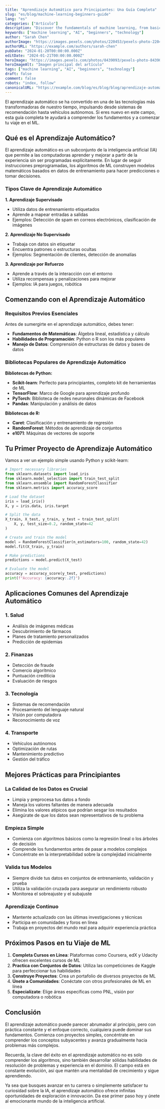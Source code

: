 ```yaml
---
title: "Aprendizaje Automático para Principiantes: Una Guía Completa"
slug: "es/blog/machine-learning-beginners-guide"
lang: "es"
categories: ["Artículo"]
description: "Discover the fundamentals of machine learning, from basic concepts to practical applications. Perfect for beginners looking to understand AI technology."
keywords: ["machine learning", "AI", "beginners", "technology"]
author: "Sarah Chen"
authorImage: "https://images.pexels.com/photos/220453/pexels-photo-220453.jpeg?auto=compress&cs=tinysrgb&w=120&h=120&dpr=1"
authorURL: "https://example.com/authors/sarah-chen"
pubDate: "2024-01-20T00:00:00.000Z"
editDate: "2024-01-21T00:00:00.000Z"
heroImage: "https://images.pexels.com/photos/8439093/pexels-photo-8439093.jpeg?auto=compress&cs=tinysrgb&w=1260&h=750&dpr=1"
heroImageAlt: "Imagen principal del artículo"
tags: ["machine learning", "AI", "beginners", "technology"]
draft: false
comment: false
robots: "index, follow"
canonicalURL: "https://example.com/blog/es/blog/blog/aprendizaje-automatico-principiantes"
---
```


El aprendizaje automático se ha convertido en una de las tecnologías más transformadoras de nuestro tiempo, impulsando desde sistemas de recomendación hasta vehículos autónomos. Si eres nuevo en este campo, esta guía completa te ayudará a comprender los fundamentos y a comenzar tu viaje en el ML.

## Qué es el Aprendizaje Automático?

El aprendizaje automático es un subconjunto de la inteligencia artificial (IA) que permite a las computadoras aprender y mejorar a partir de la experiencia sin ser programadas explícitamente. En lugar de seguir instrucciones preprogramadas, los algoritmos de ML construyen modelos matemáticos basados en datos de entrenamiento para hacer predicciones o tomar decisiones.

### Tipos Clave de Aprendizaje Automático

**1. Aprendizaje Supervisado**

- Utiliza datos de entrenamiento etiquetados
- Aprende a mapear entradas a salidas
- Ejemplos: Detección de spam en correos electrónicos, clasificación de imágenes

**2. Aprendizaje No Supervisado**

- Trabaja con datos sin etiquetar
- Encuentra patrones o estructuras ocultas
- Ejemplos: Segmentación de clientes, detección de anomalías

**3. Aprendizaje por Refuerzo**

- Aprende a través de la interacción con el entorno
- Utiliza recompensas y penalizaciones para mejorar
- Ejemplos: IA para juegos, robótica

## Comenzando con el Aprendizaje Automático

### Requisitos Previos Esenciales

Antes de sumergirte en el aprendizaje automático, debes tener:

- **Fundamentos de Matemáticas**: Álgebra lineal, estadística y cálculo
- **Habilidades de Programación**: Python o R son los más populares
- **Manejo de Datos**: Comprensión de estructuras de datos y bases de datos

### Bibliotecas Populares de Aprendizaje Automático

**Bibliotecas de Python:**

- **Scikit-learn**: Perfecto para principiantes, completo kit de herramientas de ML
- **TensorFlow**: Marco de Google para aprendizaje profundo
- **PyTorch**: Biblioteca de redes neuronales dinámicas de Facebook
- **Pandas**: Manipulación y análisis de datos

**Bibliotecas de R:**

- **Caret**: Clasificación y entrenamiento de regresión
- **RandomForest**: Métodos de aprendizaje de conjuntos
- **e1071**: Máquinas de vectores de soporte

## Tu Primer Proyecto de Aprendizaje Automático

Vamos a ver un ejemplo simple usando Python y scikit-learn:

```python
# Import necessary libraries
from sklearn.datasets import load_iris
from sklearn.model_selection import train_test_split
from sklearn.ensemble import RandomForestClassifier
from sklearn.metrics import accuracy_score

# Load the dataset
iris = load_iris()
X, y = iris.data, iris.target

# Split the data
X_train, X_test, y_train, y_test = train_test_split(
    X, y, test_size=0.2, random_state=42
)

# Create and train the model
model = RandomForestClassifier(n_estimators=100, random_state=42)
model.fit(X_train, y_train)

# Make predictions
predictions = model.predict(X_test)

# Evaluate the model
accuracy = accuracy_score(y_test, predictions)
print(f"Accuracy: {accuracy:.2f}")
```

## Aplicaciones Comunes del Aprendizaje Automático

### 1. Salud

- Análisis de imágenes médicas
- Descubrimiento de fármacos
- Planes de tratamiento personalizados
- Predicción de epidemias

### 2. Finanzas

- Detección de fraude
- Comercio algorítmico
- Puntuación crediticia
- Evaluación de riesgos

### 3. Tecnología

- Sistemas de recomendación
- Procesamiento del lenguaje natural
- Visión por computadora
- Reconocimiento de voz

### 4. Transporte

- Vehículos autónomos
- Optimización de rutas
- Mantenimiento predictivo
- Gestión del tráfico

## Mejores Prácticas para Principiantes

### La Calidad de los Datos es Crucial

- Limpia y preprocesa tus datos a fondo
- Maneja los valores faltantes de manera adecuada
- Elimina los valores atípicos que podrían sesgar los resultados
- Asegúrate de que los datos sean representativos de tu problema

### Empieza Simple

- Comienza con algoritmos básicos como la regresión lineal o los árboles de decisión
- Comprende los fundamentos antes de pasar a modelos complejos
- Concéntrate en la interpretabilidad sobre la complejidad inicialmente

### Valida tus Modelos

- Siempre divide tus datos en conjuntos de entrenamiento, validación y prueba
- Utiliza la validación cruzada para asegurar un rendimiento robusto
- Monitorea el sobreajuste y el subajuste

### Aprendizaje Continuo

- Mantente actualizado con las últimas investigaciones y técnicas
- Participa en comunidades y foros en línea
- Trabaja en proyectos del mundo real para adquirir experiencia práctica

## Próximos Pasos en tu Viaje de ML

1. **Completa Cursos en Línea**: Plataformas como Coursera, edX y Udacity ofrecen excelentes cursos de ML
2. **Practica con Conjuntos de Datos**: Utiliza las competiciones de Kaggle para perfeccionar tus habilidades
3. **Construye Proyectos**: Crea un portafolio de diversos proyectos de ML
4. **Únete a Comunidades**: Conéctate con otros profesionales de ML en línea
5. **Especialízate**: Elige áreas específicas como PNL, visión por computadora o robótica

## Conclusión

El aprendizaje automático puede parecer abrumador al principio, pero con práctica constante y el enfoque correcto, cualquiera puede dominar sus fundamentos. Comienza con proyectos simples, concéntrate en comprender los conceptos subyacentes y avanza gradualmente hacia problemas más complejos.

Recuerda, la clave del éxito en el aprendizaje automático no es solo comprender los algoritmos, sino también desarrollar sólidas habilidades de resolución de problemas y experiencia en el dominio. El campo está en constante evolución, así que mantén una mentalidad de crecimiento y sigue aprendiendo.

Ya sea que busques avanzar en tu carrera o simplemente satisfacer tu curiosidad sobre la IA, el aprendizaje automático ofrece infinitas oportunidades de exploración e innovación. Da ese primer paso hoy y únete al emocionante mundo de la inteligencia artificial.
